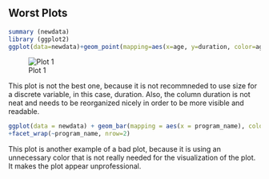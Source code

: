 ## Worst Plots

``` r

summary (newdata)
library (ggplot2)
ggplot(data=newdata)+geom_point(mapping=aes(x=age, y=duration, color=age, size=duration))

```


![Plot 1](WorstPlots1.png)


This plot is not the best one, because it is not recommneded to use size for a discrete variable, in this case, duration. Also, the column duration is not neat and needs to be reorganized nicely in order to be more visible and readable. 

``` r

ggplot(data = newdata) + geom_bar(mapping = aes(x = program_name), color="pink")
+facet_wrap(~program_name, nrow=2)

```

This plot is another example of a bad plot, because it is using an unnecessary color that is not really needed for the visualization of the plot.
It makes the plot appear unprofessional.

